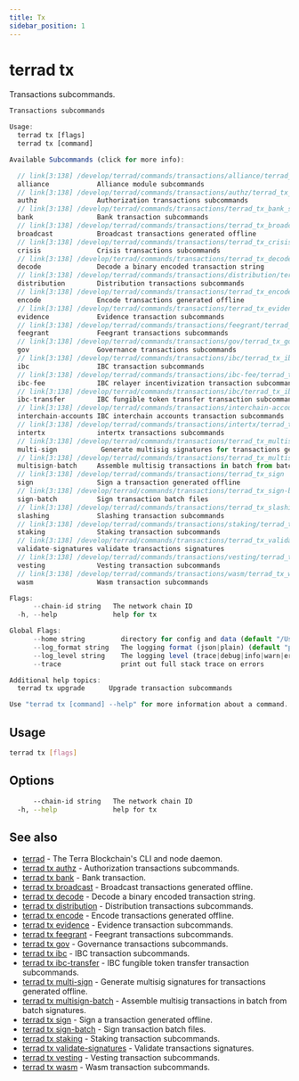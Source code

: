 ```yaml
---
title: Tx
sidebar_position: 1
---
```


# terrad tx

Transactions subcommands.

```js Terrad
Transactions subcommands

Usage:
  terrad tx [flags]
  terrad tx [command]

Available Subcommands (click for more info):

  // link[3:138] /develop/terrad/commands/transactions/alliance/terrad_tx_alliance
  alliance            Alliance module subcommands
  // link[3:138] /develop/terrad/commands/transactions/authz/terrad_tx_authz
  authz               Authorization transactions subcommands
  // link[3:138] /develop/terrad/commands/transactions/terrad_tx_bank_send
  bank                Bank transaction subcommands
  // link[3:138] /develop/terrad/commands/transactions/terrad_tx_broadcast
  broadcast           Broadcast transactions generated offline
  // link[3:138] /develop/terrad/commands/transactions/terrad_tx_crisis_invariant-broken
  crisis              Crisis transactions subcommands
  // link[3:138] /develop/terrad/commands/transactions/terrad_tx_decode
  decode              Decode a binary encoded transaction string
  // link[3:138] /develop/terrad/commands/transactions/distribution/terrad_tx_distribution
  distribution        Distribution transactions subcommands
  // link[3:138] /develop/terrad/commands/transactions/terrad_tx_encode
  encode              Encode transactions generated offline
  // link[3:138] /develop/terrad/commands/transactions/terrad_tx_evidence
  evidence            Evidence transaction subcommands
  // link[3:138] /develop/terrad/commands/transactions/feegrant/terrad_tx_feegrant
  feegrant            Feegrant transactions subcommands
  // link[3:138] /develop/terrad/commands/transactions/gov/terrad_tx_gov
  gov                 Governance transactions subcommands
  // link[3:138] /develop/terrad/commands/transactions/ibc/terrad_tx_ibc
  ibc                 IBC transaction subcommands
  // link[3:138] /develop/terrad/commands/transactions/ibc-fee/terrad_tx_ibc-fee
  ibc-fee             IBC relayer incentivization transaction subcommands
  // link[3:138] /develop/terrad/commands/transactions/ibc/terrad_tx_ibc-transfer_transfer
  ibc-transfer        IBC fungible token transfer transaction subcommands
  // link[3:138] /develop/terrad/commands/transactions/interchain-accounts/terrad_tx_interchain-accounts
  interchain-accounts IBC interchain accounts transaction subcommands
  // link[3:138] /develop/terrad/commands/transactions/intertx/terrad_tx_intertx
  intertx             intertx transactions subcommands
  // link[3:138] /develop/terrad/commands/transactions/terrad_tx_multisign
  multi-sign           Generate multisig signatures for transactions generated offline
  // link[3:138] /develop/terrad/commands/transactions/terrad_tx_multisign-batch
  multisign-batch     Assemble multisig transactions in batch from batch signatures
  // link[3:138] /develop/terrad/commands/transactions/terrad_tx_sign
  sign                Sign a transaction generated offline
  // link[3:138] /develop/terrad/commands/transactions/terrad_tx_sign-batch
  sign-batch          Sign transaction batch files
  // link[3:138] /develop/terrad/commands/transactions/terrad_tx_slashing_unjail
  slashing            Slashing transaction subcommands
  // link[3:138] /develop/terrad/commands/transactions/staking/terrad_tx_staking
  staking             Staking transaction subcommands
  // link[3:138] /develop/terrad/commands/transactions/terrad_tx_validate-signatures
  validate-signatures validate transactions signatures
  // link[3:138] /develop/terrad/commands/transactions/vesting/terrad_tx_vesting
  vesting             Vesting transaction subcommands
  // link[3:138] /develop/terrad/commands/transactions/wasm/terrad_tx_wasm
  wasm                Wasm transaction subcommands

Flags:
      --chain-id string   The network chain ID
  -h, --help              help for tx

Global Flags:
      --home string         directory for config and data (default "/Users/.terra")
      --log_format string   The logging format (json|plain) (default "plain")
      --log_level string    The logging level (trace|debug|info|warn|error|fatal|panic) (default "info")
      --trace               print out full stack trace on errors

Additional help topics:
  terrad tx upgrade      Upgrade transaction subcommands

Use "terrad tx [command] --help" for more information about a command.

```

## Usage

```sh Terrad
terrad tx [flags]
```

## Options

```sh Terrad
      --chain-id string   The network chain ID
  -h, --help              help for tx
```

## See also

* [terrad](../terrad.mdx)	 - The Terra Blockchain's CLI and node daemon. 
* [terrad tx authz](./authz/terrad_tx_authz.mdx)	 - Authorization transactions subcommands.
* [terrad tx bank](./terrad_tx_bank_send.mdx)	 - Bank transaction.
* [terrad tx broadcast](./terrad_tx_broadcast.mdx)	 - Broadcast transactions generated offline.
* [terrad tx decode](./terrad_tx_decode.mdx)	 - Decode a binary encoded transaction string.
* [terrad tx distribution](./distribution/terrad_tx_distribution.mdx)	 - Distribution transactions subcommands.
* [terrad tx encode](./terrad_tx_encode.mdx)	 - Encode transactions generated offline.
* [terrad tx evidence](./terrad_tx_evidence.mdx)	 - Evidence transaction subcommands.
* [terrad tx feegrant](./feegrant/terrad_tx_feegrant.mdx)	 - Feegrant transactions subcommands.
* [terrad tx gov](./gov/terrad_tx_gov.mdx)	 - Governance transactions subcommands.
* [terrad tx ibc](./ibc/terrad_tx_ibc.mdx)	 - IBC transaction subcommands.
* [terrad tx ibc-transfer](./ibc/terrad_tx_ibc-transfer_transfer.mdx)	 - IBC fungible token transfer transaction subcommands.
* [terrad tx multi-sign](./terrad_tx_multisign.mdx)	 - Generate multisig signatures for transactions generated offline.
* [terrad tx multisign-batch](./terrad_tx_multisign-batch.mdx)	 - Assemble multisig transactions in batch from batch signatures.
* [terrad tx sign](./terrad_tx_sign.mdx)	 - Sign a transaction generated offline.
* [terrad tx sign-batch](./terrad_tx_sign-batch.mdx)	 - Sign transaction batch files.
* [terrad tx staking](./staking/terrad_tx_staking.mdx)	 - Staking transaction subcommands.
* [terrad tx validate-signatures](./terrad_tx_validate-signatures.mdx)	 - Validate transactions signatures.
* [terrad tx vesting](./vesting/terrad_tx_vesting.mdx)	 - Vesting transaction subcommands.
* [terrad tx wasm](./wasm/terrad_tx_wasm.mdx)	 - Wasm transaction subcommands.


